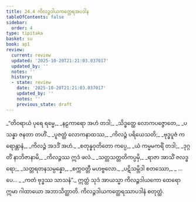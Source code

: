 ```yaml
---
title: 24.4 ကိလဉ္ဇဒါယကတ္ထေရအပဒါန
tableOfContents: false
sidebar:
  order: 4
type: tipitaka
basket: su
book: ap1
review:
  current: review
  updated: '2025-10-20T21:21:03.037017'
  updated_by: ''
  notes: ''
  history:
  - state: review
    date: '2025-10-20T21:21:03.037017'
    updated_by: ''
    notes: ''
    previous_state: draft
---
```



<DynamicBreadcrumb />


<ReviewStatus review={frontmatter.review} showDetails={true} />

<HypothesisAnnotation frontmatter={frontmatter} />

<Division number="14" book="ap1" e="ch" v="20" p="246">

<Paragraph number="2992" type="verses" book="ap1">
_“တိဝရာယံ ပုရေ ရမ္မေ,_  
_နဠကာရော အဟံ တဒါ;_  
_သိဒ္ဓတ္ထေ လောကပဇ္ဇောတေ,_  
_ပသန္နာ ဇနတာ တဟိံ._  

</Paragraph>

</Division>
<Division number="15" book="ap1" e="ch" v="20" p="246">

<Paragraph number="2993" type="verses" book="ap1">
_ပူဇတ္ထံ လောကနာထဿ,_  
_ကိလဉ္ဇံ ပရိယေသတိ;_  
_ဗုဒ္ဓပူဇံ ကရောန္တာနံ,_  
_ကိလဉ္ဇံ အဒဒိံ အဟံ._  

</Paragraph>

</Division>
<Division number="16" book="ap1" e="ch" v="20" p="246">

<Paragraph number="2994" type="verses" book="ap1">
_စတုန္နဝုတိတော ကပ္ပေ,_  
_ယံ ကမ္မမကရိံ တဒါ;_  
_ဒုဂ္ဂတိံ နာဘိဇာနာမိ,_  
_ကိလဉ္ဇဿ ဣဒံ ဖလံ._  

</Paragraph>

</Division>
<Division number="17" book="ap1" e="ch" v="20" p="246">

<Paragraph number="2995" type="verses" book="ap1">
_သတ္တသတ္တတိကပ္ပမှိ,_  
_ရာဇာ အာသိံ ဇလဒ္ဓရော;_  
_သတ္တရတနသမ္ပန္နော,_  
_စက္ကဝတ္တီ မဟဗ္ဗလော._  

</Paragraph>

</Division>
<Division number="18" book="ap1" e="ch" v="20" p="246">

<Paragraph number="2996" type="verses" book="ap1">
_ပဋိသမ္ဘိဒါ စတဿော,_  
_ …ပေ… _  
_ကတံ ဗုဒ္ဓဿ သာသနံ”._  

</Paragraph>

<Paragraph number="2997" book="ap1">
ဣတ္ထံ သုဒံ အာယသ္မာ ကိလဉ္ဇဒါယကော ထေရော ဣမာ ဂါထာယော အဘာသိတ္ထာတိ.

</Paragraph>
</Division>

<Paragraph number="2998" type="center" book="ap1">
ကိလဉ္ဇဒါယကတ္ထေရဿာပဒါနံ စတုတ္ထံ.
</Paragraph>